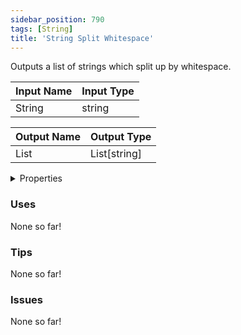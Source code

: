```yaml
---
sidebar_position: 790
tags: [String]
title: 'String Split Whitespace'
---
```


Outputs a list of strings which split up by whitespace.




<EsbSvg />

| Input Name | Input Type |
|-----------|-----------|
| String | string |

| Output Name | Output Type |
|-----------|-----------|
| List | List[string] |


<details>
  <summary>Properties</summary>
  <div>
    <div>
    <table>
      <thead>
        <tr>
          <th>Is beta required?</th>
          <th>❌</th>
        </tr>
        <tr>
          <th>Is this chip a trolling risk?</th>
          <th>❌</th>
        </tr>
        <tr>
          <th>Is this chip a role assignment risk?</th>
          <th>❌</th>
        </tr>
        <tr>
          <th>Chip UUID</th>
          <th>7695ff77-5b9d-4a41-a894-6602b98f289f</th>
        </tr>
      </thead>
    </table>
    </div>
  </div>
</details>

### Uses

None so far!

### Tips

None so far!

### Issues

None so far!